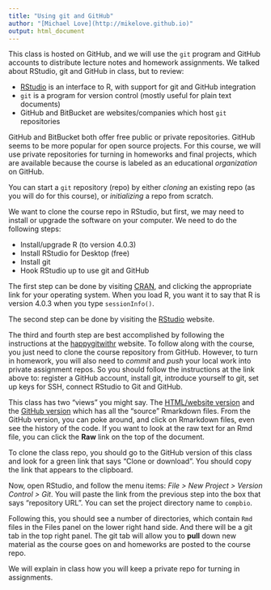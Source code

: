 ```yaml
---
title: "Using git and GitHub"
author: "[Michael Love](http://mikelove.github.io)"
output: html_document
---
```


This class is hosted on GitHub, and we will use the `git` program and GitHub accounts
to distribute lecture notes and homework assignments.
We talked about RStudio, git and GitHub in class, but to review:

* [RStudio](https://www.rstudio.com/) is an interface to R, with support for git and GitHub integration
* `git` is a program for version control (mostly useful for plain text documents) 
* GitHub and BitBucket are websites/companies which host `git` repositories 

GitHub and BitBucket both offer free public or private repositories.
GitHub seems to be more popular for open source projects. For this
course, we will use private repositories for turning in homeworks and
final projects, which are available because the course is labeled as
an educational *organization* on GitHub.

You can start a `git` repository (repo) by either *cloning* an existing repo
(as you will do for this course), or *initializing* a repo
from scratch. 

We want to clone the course repo in RStudio, but first, we may need to 
install or upgrade the software on your computer. We need to do the following
steps:

* Install/upgrade R (to version 4.0.3)
* Install RStudio for Desktop (free)
* Install git
* Hook RStudio up to use git and GitHub

The first step can be done by visiting [CRAN](cran.r-project.org), and
clicking the appropriate link for your operating system. When you load R,
you want it to say that R is version 4.0.3 when you type `sessionInfo()`.

The second step can be done by visiting the [RStudio](https://www.rstudio.com/) website.

The third and fourth step are best accomplished by following the instructions
at the [happygitwithr](http://happygitwithr.com/) website. To follow
along with the course, you just need to clone the course repository
from GitHub. However, to turn in homework, you will also need to
*commit* and *push* your local work into private assignment repos. So
you should follow the instructions at the link above to: register a
GitHub account, install git, introduce yourself to git, set up keys
for SSH, connect RStudio to Git and GitHub.

This class has two "views"  you might say. 
The [HTML/website version](https://biodatascience.github.io/compbio/) and the 
[GitHub version](https://github.com/biodatascience/compbio_src) which
has all the "source" Rmarkdown files. From the GitHub version,
you can poke around, and click on Rmarkdown files, even see the history of the code.
If you want to look at the raw text for an Rmd file, 
you can click the **Raw** link on the top of the document.

To clone the class repo, you should go to the GitHub version of this class 
and look for a green link that says "Clone or download". 
You should copy the link that appears to the clipboard.

Now, open RStudio, and follow the menu items: 
*File > New Project > Version Control > Git*. 
You will paste the link from the previous step into the box that 
says "repository URL". You can set the project directory name to `compbio`.

Following this, you should see a number of directories, which contain
`Rmd` files in the Files panel on the lower right hand side. And there
will be a git tab in the top right panel. The git tab will allow you
to **pull** down new material as the course goes on and homeworks are
posted to the course repo.

We will explain in class how you will keep a private repo for turning
in assignments.
